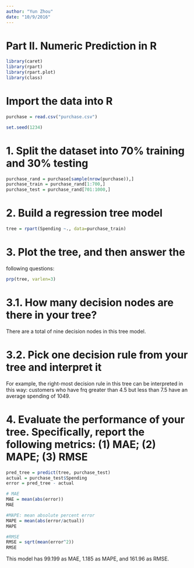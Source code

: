 ```yaml
---
author: "Yun Zhou"
date: "10/9/2016"
---
```


# Part II. Numeric Prediction in R

```r
library(caret)
library(rpart)
library(rpart.plot)
library(class)
```

# Import the data into R

```r
purchase = read.csv("purchase.csv")

set.seed(1234)
```

# 1. Split the dataset into 70% training and 30% testing

```r
purchase_rand = purchase[sample(nrow(purchase)),]
purchase_train = purchase_rand[1:700,]
purchase_test = purchase_rand[701:1000,]
```
  
# 2. Build a regression tree model

```r
tree = rpart(Spending ~., data=purchase_train)
```

# 3. Plot the tree, and then answer the 
following questions:

```r
prp(tree, varlen=3)
```

# 3.1. How many decision nodes are there in your tree?

There are a total of nine decision nodes in this tree model. 

# 3.2. Pick one decision rule from your tree and interpret it

For example, the right-most decision rule in this tree can be interpreted in this way: customers who have frq greater than 4.5 but less than 7.5 have an average spending of 1049. 

# 4. Evaluate the performance of your tree. Specifically, report the following metrics: (1) MAE; (2) MAPE; (3) RMSE

```r
pred_tree = predict(tree, purchase_test)
actual = purchase_test$Spending
error = pred_tree - actual

# MAE
MAE = mean(abs(error))
MAE

#MAPE: mean absolute percent error
MAPE = mean(abs(error/actual))
MAPE

#RMSE
RMSE = sqrt(mean(error^2))
RMSE
```

This model has 99.199 as MAE, 1.185 as MAPE, and 161.96 as RMSE. 
